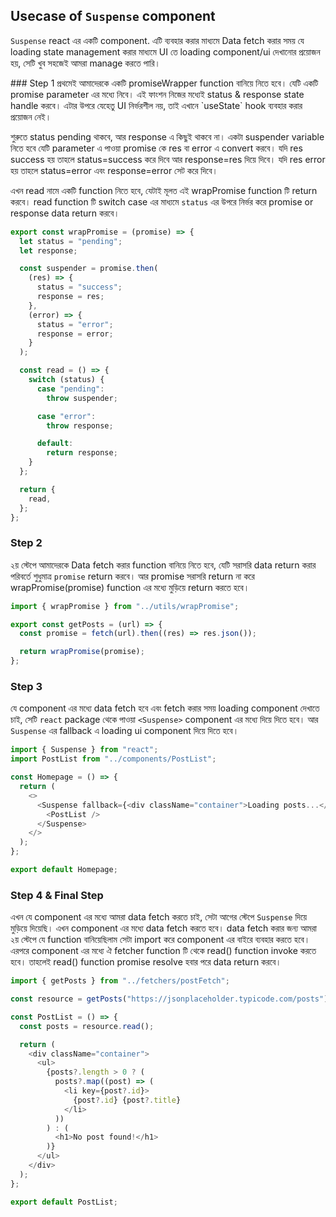 
## Usecase of `Suspense` component

`Suspense` react এর একটি component. এটি ব্যবহার করার মাধ্যমে Data fetch করার সময় যে loading state management করার মাধ্যমে UI তে loading component/ui দেখানোর প্রয়োজন হয়, সেটি খুব সহজেই আমরা manage করতে পারি।

<Steps>
### Step 1 
প্রথমেই আমাদেরকে একটি promiseWrapper function বানিয়ে নিতে হবে। যেটি একটি promise parameter এর মধ্যে নিবে। এই ফাংশন নিজের মধ্যেই status & response state handle করবে। এটার উপরে যেহেতু UI নির্ভরশীল নয়, তাই এখানে `useState` hook ব্যবহার করার প্রয়োজন নেই।

শুরুতে status pending থাকবে, আর response এ কিছুই থাকবে না। একটা suspender variable নিতে হবে যেটি parameter এ পাওয়া promise কে res বা error এ convert করবে। যদি res success হয় তাহলে status=success করে দিবে আর response=res দিয়ে দিবে। যদি res error হয় তাহলে status=error এবং response=error সেট করে দিবে।

এখন read নামে একটি function নিতে হবে, যেটাই মূলত এই wrapPromise function টি return করবে। read function টি switch case এর মাধ্যমে `status` এর উপরে নির্ভর করে promise or response data return করবে।

```js copy showLineNumbers filename="src/utils/wrapPromise.js"
export const wrapPromise = (promise) => {
  let status = "pending";
  let response;

  const suspender = promise.then(
    (res) => {
      status = "success";
      response = res;
    },
    (error) => {
      status = "error";
      response = error;
    }
  );

  const read = () => {
    switch (status) {
      case "pending":
        throw suspender;

      case "error":
        throw response;

      default:
        return response;
    }
  };

  return {
    read,
  };
};
```

### Step 2

২য় স্টেপে আমাদেরকে Data fetch করার function বানিয়ে নিতে হবে, যেটি সরাসরি data return করার পরিবর্তে শুধুমাত্র `promise` return করবে। আর promise সরাসরি return না করে wrapPromise(promise) function এর মধ্যে মুড়িয়ে return করতে হবে।

```js copy showLineNumbers filename="postFetcher.js"
import { wrapPromise } from "../utils/wrapPromise";

export const getPosts = (url) => {
  const promise = fetch(url).then((res) => res.json());

  return wrapPromise(promise);
};
```

### Step 3

যে component এর মধ্যে data fetch হবে এবং fetch করার সময় loading component দেখাতে চাই, সেটি `react` package থেকে পাওয়া `<Suspense>` component এর মধ্যে দিয়ে দিতে হবে। আর `Suspense` এর fallback এ loading ui component দিয়ে দিতে হবে।

```js showLineNumbers copy {1,7}
import { Suspense } from "react";
import PostList from "../components/PostList";

const Homepage = () => {
  return (
    <>
      <Suspense fallback={<div className="container">Loading posts...</div>}>
        <PostList />
      </Suspense>
    </>
  );
};

export default Homepage;
```

### Step 4 & Final Step

এখন যে component এর মধ্যে আমরা data fetch করতে চাই, সেটা আগের স্টেপে `Suspense` দিয়ে মুড়িয়ে দিয়েছি। এখন component এর মধ্যে data fetch করতে হবে। data fetch করার জন্য আমরা ২য় স্টেপে যে function বানিয়েছিলাম সেটা import করে component এর বাইরে ব্যবহার করতে হবে। এরপরে component এর মধ্যে ঐ fetcher function টি থেকে read() function invoke করতে হবে। তাহলেই read() function promise resolve হবার পরে data return করবে।

```js copy showLineNumbers {3,6}
import { getPosts } from "../fetchers/postFetch";

const resource = getPosts("https://jsonplaceholder.typicode.com/posts");

const PostList = () => {
  const posts = resource.read();

  return (
    <div className="container">
      <ul>
        {posts?.length > 0 ? (
          posts?.map((post) => (
            <li key={post?.id}>
              {post?.id} {post?.title}
            </li>
          ))
        ) : (
          <h1>No post found!</h1>
        )}
      </ul>
    </div>
  );
};

export default PostList;
```

</Steps>

